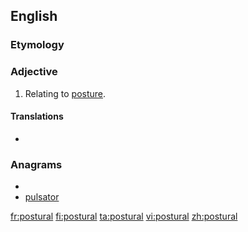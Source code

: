 ==English==

{{rfp}}

===Etymology===
{{suffix|posture|al}}

===Adjective===
{{en-adj|-}}

# Relating to [[posture]].

{{rfex}}

====Translations====
{{trans-top|relating to posture}}
* {{t|nl|houding|alt=houdings-}}
{{trans-mid}}
{{trans-bottom}}

===Anagrams===
* {{alphagram|aloprstu}}
* [[pulsator#English|pulsator]]

[[fr:postural]]
[[fi:postural]]
[[ta:postural]]
[[vi:postural]]
[[zh:postural]]